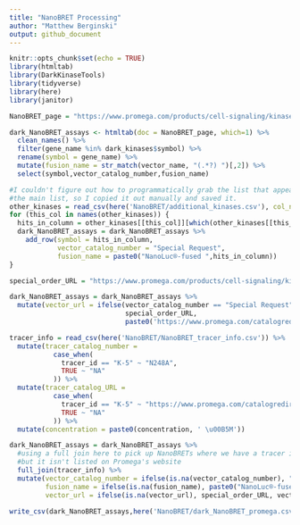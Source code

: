 ```yaml
---
title: "NanoBRET Processing"
author: "Matthew Berginski"
output: github_document
---
```


```r
knitr::opts_chunk$set(echo = TRUE)
library(htmltab)
library(DarkKinaseTools)
library(tidyverse)
library(here)
library(janitor)
```


```r
NanoBRET_page = "https://www.promega.com/products/cell-signaling/kinase-target-engagement/nanobret-te-intracellular-kinase-assay/?catNum=N2520&accordion0=0&accordion1=0"

dark_NanoBRET_assays <- htmltab(doc = NanoBRET_page, which=1) %>%
  clean_names() %>%
  filter(gene_name %in% dark_kinases$symbol) %>%
  rename(symbol = gene_name) %>%
  mutate(fusion_name = str_match(vector_name, "(.*?) ")[,2]) %>%
  select(symbol,vector_catalog_number,fusion_name)

#I couldn't figure out how to programmatically grab the list that appears below
#the main list, so I copied it out manually and saved it.
other_kinases = read_csv(here('NanoBRET/additional_kinases.csv'), col_names = F)
for (this_col in names(other_kinases)) {
  hits_in_column = other_kinases[[this_col]][which(other_kinases[[this_col]] %in% dark_kinases$symbol)]
  dark_NanoBRET_assays = dark_NanoBRET_assays %>% 
    add_row(symbol = hits_in_column,
            vector_catalog_number = "Special Request",
            fusion_name = paste0("NanoLuc®-fused ",hits_in_column))
}

special_order_URL = "https://www.promega.com/products/cell-signaling/kinase-target-engagement/nanobret-te-intracellular-kinase-assay/?catNum=N2520&accordion1=0"

dark_NanoBRET_assays = dark_NanoBRET_assays %>%
  mutate(vector_url = ifelse(vector_catalog_number == "Special Request",
                             special_order_URL,
                             paste0('https://www.promega.com/catalogredirection.aspx?partno=',vector_catalog_number)))

tracer_info = read_csv(here('NanoBRET/NanoBRET_tracer_info.csv')) %>%
  mutate(tracer_catalog_number = 
           case_when(
             tracer_id == "K-5" ~ "N248A",
             TRUE ~ "NA"
           )) %>% 
  mutate(tracer_catalog_URL = 
           case_when(
             tracer_id == "K-5" ~ "https://www.promega.com/catalogredirection.aspx?partno=N2500",
             TRUE ~ "NA"
           )) %>%
  mutate(concentration = paste0(concentration, ' \u00B5M'))

dark_NanoBRET_assays = dark_NanoBRET_assays %>% 
  #using a full join here to pick up NanoBRETs where we have a tracer info file,
  #but it isn't listed on Promega's website
  full_join(tracer_info) %>%
  mutate(vector_catalog_number = ifelse(is.na(vector_catalog_number), "Special Request", vector_catalog_number),
         fusion_name = ifelse(is.na(fusion_name), paste0("NanoLuc®-fused ", symbol) , fusion_name),
         vector_url = ifelse(is.na(vector_url), special_order_URL, vector_url))

write_csv(dark_NanoBRET_assays,here('NanoBRET/dark_NanoBRET_promega.csv'))
```

